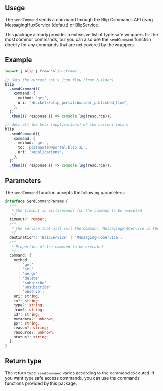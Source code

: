 

## Usage

The `sendCommand` sends a command through the Blip Commands API using MessagingHubService
(default) or BlipService.

This package already provides a extensive list of type-safe wrappers for the most
common commands, but you can also use the `sendCommand` function directly for any commands that are not covered by the wrappers.

## Example

```ts
import { blip } from 'blip-iframe';

// Gets the current bot's json flow (from builder)
blip
  .sendCommand({
    command: {
      method: 'get',
      uri: '/buckets/blip_portal:builder_published_flow',
    },
  })
  .then(({ response }) => console.log(resource));

// Gets all the bots (applications) of the current tenant
blip
  .sendCommand({
    command: {
      method: 'get',
      to: 'postmaster@portal.blip.ai',
      uri: '/applications',
    },
  })
  .then(({ response }) => console.log(resource));
```

## Parameters

The `sendCommand` function accepts the following parameters:

```ts
interface SendCommandParams {
  /**
   * The timeout in milliseconds for the command to be executed
   */
  timeout?: number;
  /**
   * The service that will call the command. MessagingHubService is the default
   */
  destination?: 'BlipService' | 'MessagingHubService';
  /**
   * Properties of the command to be executed
   */
  command: {
    method:
      | 'get'
      | 'set'
      | 'merge'
      | 'delete'
      | 'subscribe'
      | 'unsubscribe'
      | 'observe';
    uri: string;
    to?: string;
    type?: string;
    from?: string;
    id?: string;
    metadata?: unknown;
    pp?: string;
    reason?: string;
    resource?: unknown;
    status?: string;
  };
}
```

## Return type

The return type `sendCommand` varies according to the command executed.
If you want type safe access commands, you can use the commands functions provided by this package.
